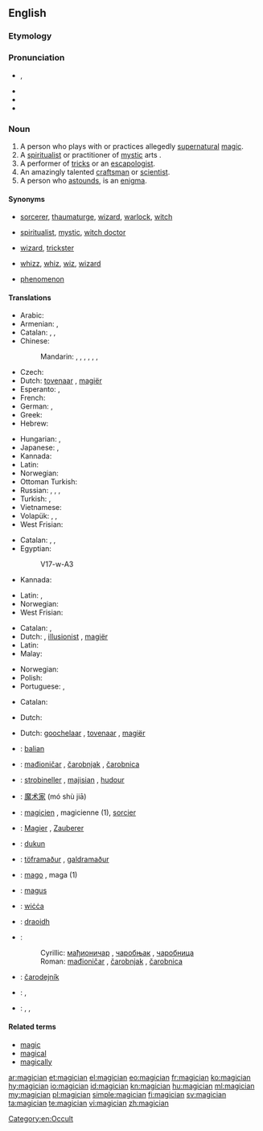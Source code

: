 ==English==
{{wikipedia}}

===Etymology===
{{suffix|magic|ian}}<!--not from another language?-->

===Pronunciation===
* {{IPA|/məˈdʒɪʃən/}}, {{X-SAMPA|/m@"dZIS@n/}}
* {{audio|En-us-magician.ogg|Audio (US)}}
* {{hyphenation|ma|gi|cian}}
* {{rhymes|ɪʃən}}

===Noun===
{{en-noun}}

# A person who plays with or practices allegedly [[supernatural]] [[magic]].
# A [[spiritualist]] or practitioner of [[mystic]] arts {{qualifier|often derogatory}}.
# A performer of [[tricks]] or an [[escapologist]].
# An amazingly talented [[craftsman]] or [[scientist]].
# A person who [[astound]]s, is an [[enigma]].

====Synonyms====
* {{sense|practitioner of alledgedly supernatural magic}} [[sorcerer]], [[thaumaturge]], [[wizard]], [[warlock]], [[witch]]
* {{sense|spiritualist or practitioner of mystic arts}} [[spiritualist]], [[mystic]], [[witch doctor]]
* {{sense|performer of tricks}} [[wizard]], [[trickster]]
* {{sense|talented craftsman or scientist}} [[whizz]], [[whiz]], [[wiz]], [[wizard]]
* {{sense|person who astaunds, is an enigma}} [[phenomenon]]

====Translations====
{{trans-top|practitioner of allegedly supernatural magic}}
* Arabic: {{t|ar|ساحر|m|tr=saaHir}}
* Armenian: {{t-|hy|կախարդ|tr=kaxard}}, {{t-|hy|վհուկ|tr=vhuk}}
* Catalan: {{t|ca|mag|m}}, {{t|ca|màgic|m}}, {{t|ca|fetiller|m}}
* Chinese:
*: Mandarin: {{t|cmn|巫師|sc=Hani}}, {{t|cmn|巫师|tr=wūshī|sc=Hani}}, {{t-|cmn|覡|sc=Hani}}, {{t-|cmn|觋|tr=xí|sc=Hani}}, {{t|cmn|魔術師|sc=Hani}}, {{t|cmn|魔术师|tr=móshùshī|sc=Hani}}, {{t|cmn|妖人|tr=yāorén|sc=Hani}}
* Czech: {{t-|cs|kouzelník|m}}
* Dutch: [[tovenaar]] {{m}}, [[magiër]] {{m}}
* Esperanto: {{t-|eo|iluziisto|xs=Esperanto}}, {{t-|eo|sorĉisto|xs=Esperanto}}
* French: {{t+|fr|mage|m}}
* German: {{t-|de|Magier|m}}, {{t+|de|Zauberer|m}}
* Greek: {{t+|el|μάγος|m|tr=mágos}}
* Hebrew: {{t+|he|קוסם|m|tr=kosem}}
{{trans-mid}}
* Hungarian: {{t-|hu|mágus}}, {{t+|hu|bűvész}}
* Japanese: {{t|ja|魔法使い|tr=まほうつかい, mahō tsukai}}, {{t|ja|魔術師|tr=まじゅつし, majutsushi}}
* Kannada: {{t|kn|ಮಾಂತ್ರಿಕ|sc=Knda}}
* Latin: {{t|la|magus}}
* Norwegian: {{t-|no|magiker|m}}
* Ottoman Turkish: {{tø|ota|سحرباز|tr=sihrbâz|sc=ota-Arab}}
* Russian: {{t+|ru|волшебник|m|tr=volšébnik}}, {{t+|ru|колдун|m|tr=koldún}}, {{t+|ru|маг|m|tr=mag}}, {{t+|ru|чародей|m|tr=čarodéj}}
* Turkish: {{t+|tr|sihirbaz}}, {{t+|tr|büyücü}}
* Vietnamese: {{t|vi|phù thủy}}
* Volapük: {{qualifier|male or female}} {{t|vo|magivan}}, {{qualifier|male}} {{t|vo|himagivan}}, {{qualifier|female}} {{t|vo|jimagivan}}
* West Frisian: {{t-|fy|tsjoender|c|xs=West Frisian}}
{{trans-bottom}}

{{trans-top|spiritualist or practitioner of mystic arts}}
* Catalan: {{t|ca|mag|m}}, {{t|ca|màgic|m}}, {{t|ca|fetiller|m}}
* Egyptian: {{tø|egy|zȝw|sc=Egyp}}
*: <hiero>V17-w-A3</hiero>
* Kannada: {{t|kn|ಮಾಂತ್ರಿಕ|sc=Knda}}
{{trans-mid}}
* Latin: {{t|la|magus}}, {{t|la|mysticus}}
* Norwegian: {{t-|no|trollmann|m}}
* West Frisian: {{t-|fy|tsjoender|c|xs=West Frisian}}
{{trans-bottom}}

{{trans-top|performer of tricks}}
* Catalan: {{t|ca|mag|m}}, {{t|ca|màgic|m}}
* Dutch: {{t+|nl|goochelaar|m}}, [[illusionist]] {{m}}, [[magiër]] {{m}}
* Latin: {{t|la|magus}}
* Malay: {{t|ms|ahli silap mata}}
{{trans-mid}}
* Norwegian: {{t-|no|tryllekunstner|m}}
* Polish: {{t|pl|magik|m}}
* Portuguese: {{t+|pt|mágico|m}}, {{t|pt|ilusionista}}
{{trans-bottom}}

{{trans-top|amazingly talented craftsman or scientist}}
* Catalan: {{t|ca|mag|m}}
{{trans-mid}}
* Dutch: {{t+|nl|tovenaar|m}}
{{trans-bottom}}

{{trans-top|person who astounds, is an enigma}}
* Dutch: [[goochelaar]] {{m}}, [[tovenaar]] {{m}}, [[magiër]] {{m}}
{{trans-mid}}
{{trans-bottom}}

{{checktrans-top}}
* {{ttbc|ban}}: [[balian]]
* {{ttbc|sh}}: [[mađioničar]] {{m}}, [[čarobnjak]] {{m}}, [[čarobnica]] {{f}}
* {{ttbc|br}}: [[strobineller]] {{m}}, [[majisian]] {{m}}, [[hudour]] {{m}}
* {{ttbc|zh}}: [[魔术家]] (mó shù jiā)
* {{ttbc|fr}}: [[magicien]] {{m}}, magicienne {{f}} (1), [[sorcier]] {{m}}
* {{ttbc|de}}: [[Magier]] {{m}}, [[Zauberer]] {{m}}
* {{ttbc|id}}: [[dukun]]
* {{ttbc|is}}: [[töframaður]] {{m}}, [[galdramaður]] {{m}}
* {{ttbc|it}}: [[mago]] {{m}}, maga {{f}} (1)
* {{ttbc|la}}: [[magus]] {{m}}
{{trans-mid}}
* {{ttbc|ang}}: [[wicca#Old English|wiċċa]] {{m}}
* {{ttbc|gd}}: [[draoidh]] {{m}}
* {{ttbc|sh}}:
*: Cyrillic: [[мађионичар]] {{m}}, [[чаробњак]] {{m}}, [[чаробница]] {{f}}
*: Roman: [[mađioničar]] {{m}}, [[čarobnjak]] {{m}}, [[čarobnica]] {{f}}
* {{ttbc|sl}}: [[čarodejník]] {{m}}
* {{ttbc|es}}: {{t+|es|mago|m}}, {{t-|es|hechicero|m}}
* {{ttbc|te}}: {{t|te|ఐంద్రజాలికుడు|tr=aiMdrajaalikuDu}}, {{t|te|ఇంద్రజాలికుడు|tr=iMdrajaalikuDu}}, {{t|te|మంత్రగాడు|tr=maMtragaaDu}}
{{trans-bottom}}

====Related terms====
* [[magic]]
* [[magical]]
* [[magically]]

[[Category:en:Occult]]

[[ar:magician]]
[[et:magician]]
[[el:magician]]
[[eo:magician]]
[[fr:magician]]
[[ko:magician]]
[[hy:magician]]
[[io:magician]]
[[id:magician]]
[[kn:magician]]
[[hu:magician]]
[[ml:magician]]
[[my:magician]]
[[pl:magician]]
[[simple:magician]]
[[fi:magician]]
[[sv:magician]]
[[ta:magician]]
[[te:magician]]
[[vi:magician]]
[[zh:magician]]